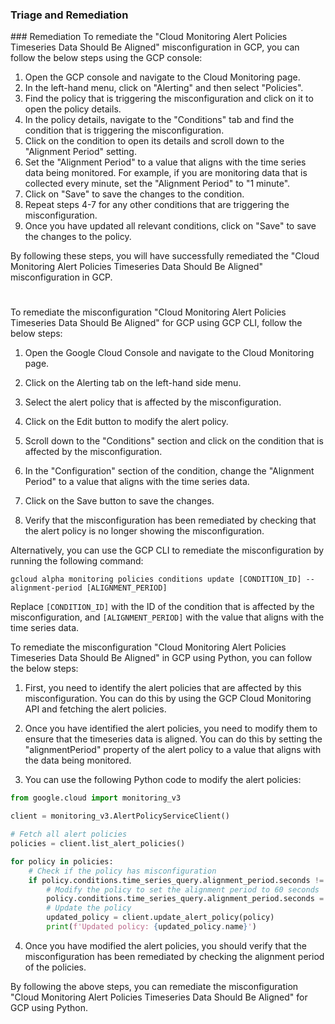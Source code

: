 
### Triage and Remediation
<Tabs>
<Tab title='Remediation'>
### Remediation

<AccordionGroup>
<Accordion title='Using Console' defaultOpen='true'>
To remediate the "Cloud Monitoring Alert Policies Timeseries Data Should Be Aligned" misconfiguration in GCP, you can follow the below steps using the GCP console:

1. Open the GCP console and navigate to the Cloud Monitoring page.
2. In the left-hand menu, click on "Alerting" and then select "Policies".
3. Find the policy that is triggering the misconfiguration and click on it to open the policy details.
4. In the policy details, navigate to the "Conditions" tab and find the condition that is triggering the misconfiguration.
5. Click on the condition to open its details and scroll down to the "Alignment Period" setting.
6. Set the "Alignment Period" to a value that aligns with the time series data being monitored. For example, if you are monitoring data that is collected every minute, set the "Alignment Period" to "1 minute".
7. Click on "Save" to save the changes to the condition.
8. Repeat steps 4-7 for any other conditions that are triggering the misconfiguration.
9. Once you have updated all relevant conditions, click on "Save" to save the changes to the policy.

By following these steps, you will have successfully remediated the "Cloud Monitoring Alert Policies Timeseries Data Should Be Aligned" misconfiguration in GCP.

#
</Accordion>

<Accordion title='Using CLI'>
To remediate the misconfiguration "Cloud Monitoring Alert Policies Timeseries Data Should Be Aligned" for GCP using GCP CLI, follow the below steps:

1. Open the Google Cloud Console and navigate to the Cloud Monitoring page.

2. Click on the Alerting tab on the left-hand side menu.

3. Select the alert policy that is affected by the misconfiguration.

4. Click on the Edit button to modify the alert policy.

5. Scroll down to the "Conditions" section and click on the condition that is affected by the misconfiguration.

6. In the "Configuration" section of the condition, change the "Alignment Period" to a value that aligns with the time series data.

7. Click on the Save button to save the changes.

8. Verify that the misconfiguration has been remediated by checking that the alert policy is no longer showing the misconfiguration.

Alternatively, you can use the GCP CLI to remediate the misconfiguration by running the following command:

```
gcloud alpha monitoring policies conditions update [CONDITION_ID] --alignment-period [ALIGNMENT_PERIOD]
```

Replace `[CONDITION_ID]` with the ID of the condition that is affected by the misconfiguration, and `[ALIGNMENT_PERIOD]` with the value that aligns with the time series data.
</Accordion>

<Accordion title='Using Python'>
To remediate the misconfiguration "Cloud Monitoring Alert Policies Timeseries Data Should Be Aligned" in GCP using Python, you can follow the below steps:

1. First, you need to identify the alert policies that are affected by this misconfiguration. You can do this by using the GCP Cloud Monitoring API and fetching the alert policies.

2. Once you have identified the alert policies, you need to modify them to ensure that the timeseries data is aligned. You can do this by setting the "alignmentPeriod" property of the alert policy to a value that aligns with the data being monitored.

3. You can use the following Python code to modify the alert policies:

```python
from google.cloud import monitoring_v3

client = monitoring_v3.AlertPolicyServiceClient()

# Fetch all alert policies
policies = client.list_alert_policies()

for policy in policies:
    # Check if the policy has misconfiguration
    if policy.conditions.time_series_query.alignment_period.seconds != 60:
        # Modify the policy to set the alignment period to 60 seconds
        policy.conditions.time_series_query.alignment_period.seconds = 60
        # Update the policy
        updated_policy = client.update_alert_policy(policy)
        print(f'Updated policy: {updated_policy.name}')
```

4. Once you have modified the alert policies, you should verify that the misconfiguration has been remediated by checking the alignment period of the policies.

By following the above steps, you can remediate the misconfiguration "Cloud Monitoring Alert Policies Timeseries Data Should Be Aligned" for GCP using Python.
</Accordion>

</AccordionGroup>
</Tab>
</Tabs>
